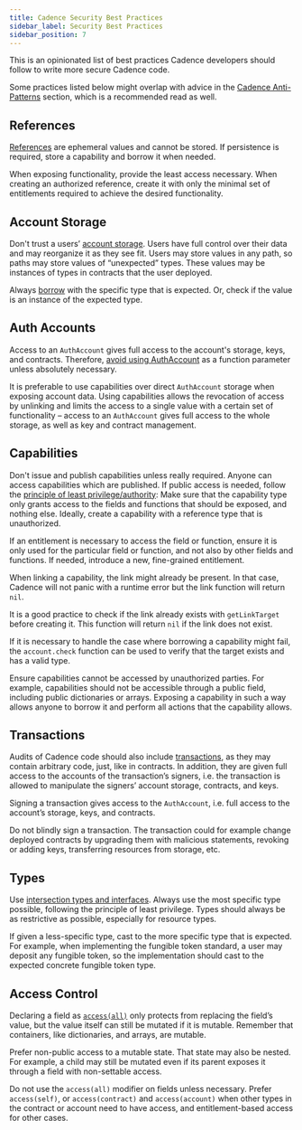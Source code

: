 ```yaml
---
title: Cadence Security Best Practices
sidebar_label: Security Best Practices
sidebar_position: 7
---
```


This is an opinionated list of best practices Cadence developers should follow to write more secure Cadence code.

Some practices listed below might overlap with advice in the [Cadence Anti-Patterns](./design-patterns.mdx) section, which is a recommended read as well.

## References

[References](./language/references.mdx) are ephemeral values and cannot be stored. If persistence is required, store a capability and borrow it when needed.

When exposing functionality, provide the least access necessary. When creating an authorized reference,
create it with only the minimal set of entitlements required to achieve the desired functionality.

## Account Storage

Don't trust a users’ [account storage](./language/accounts/storage.mdx). Users have full control over their data and may reorganize it as they see fit. Users may store values in any path, so paths may store values of “unexpected” types. These values may be instances of types in contracts that the user deployed.

Always [borrow](./language/accounts/capabilities.mdx) with the specific type that is expected. Or, check if the value is an instance of the expected type.

## Auth Accounts

Access to an `AuthAccount` gives full access to the account's storage, keys, and contracts. Therefore, [avoid using AuthAccount](./anti-patterns.mdx#avoid-using-authaccount-as-a-function-parameter) as a function parameter unless absolutely necessary.

It is preferable to use capabilities over direct `AuthAccount` storage when exposing account data. Using capabilities allows the revocation of access by unlinking and limits the access to a single value with a certain set of functionality – access to an `AuthAccount` gives full access to the whole storage, as well as key and contract management.

## Capabilities

Don't issue and publish capabilities unless really required.
Anyone can access capabilities which are published.
If public access is needed, follow the [principle of least privilege/authority](https://en.wikipedia.org/wiki/Principle_of_least_privilege):
Make sure that the capability type only grants access to the fields and functions that should be exposed, and nothing else.
Ideally, create a capability with a reference type that is unauthorized.

If an entitlement is necessary to access the field or function,
ensure it is only used for the particular field or function,
and not also by other fields and functions.
If needed, introduce a new, fine-grained entitlement.

When linking a capability, the link might already be present. In that case, Cadence will not panic with a runtime error but the link function will return `nil`.

It is a good practice to check if the link already exists with `getLinkTarget` before creating it. This function will return `nil` if the link does not exist.

If it is necessary to handle the case where borrowing a capability might fail, the `account.check` function can be used to verify that the target exists and has a valid type.

Ensure capabilities cannot be accessed by unauthorized parties. For example, capabilities should not be accessible through a public field, including public dictionaries or arrays. Exposing a capability in such a way allows anyone to borrow it and perform all actions that the capability allows.

## Transactions

Audits of Cadence code should also include [transactions](./language/transactions.md), as they may contain arbitrary code, just, like in contracts. In addition, they are given full access to the accounts of the transaction’s signers, i.e. the transaction is allowed to manipulate the signers’ account storage, contracts, and keys.

Signing a transaction gives access to the `AuthAccount`, i.e. full access to the account’s storage, keys, and contracts.

Do not blindly sign a transaction. The transaction could for example change deployed contracts by upgrading them with malicious statements, revoking or adding keys, transferring resources from storage, etc.

## Types

Use [intersection types and interfaces](./language/intersection-types.md). Always use the most specific type possible, following the principle of least privilege. Types should always be as restrictive as possible, especially for resource types.

If given a less-specific type, cast to the more specific type that is expected. For example, when implementing the fungible token standard, a user may deposit any fungible token, so the implementation should cast to the expected concrete fungible token type.

## Access Control

Declaring a field as [`access(all)`](./language/access-control.md) only protects from replacing the field’s value, but the value itself can still be mutated if it is mutable. Remember that containers, like dictionaries, and arrays, are mutable.

Prefer non-public access to a mutable state. That state may also be nested. For example, a child may still be mutated even if its parent exposes it through a field with non-settable access.

Do not use the `access(all)` modifier on fields unless necessary.
Prefer `access(self)`, or `access(contract)` and `access(account)` when other types in the contract or account need to have access,
and entitlement-based access for other cases.
